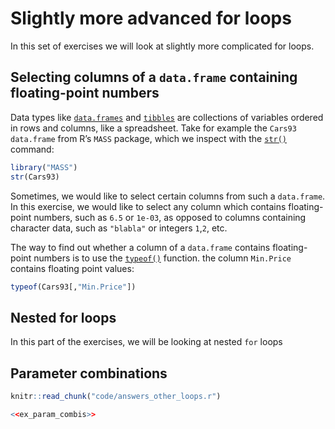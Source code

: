 # Slightly more advanced for loops
In this set of exercises we will look at slightly more complicated for loops. 

## Selecting columns of a `data.frame` containing floating-point numbers
Data types like [`data.frames`](https://stat.ethz.ch/R-manual/R-devel/library/base/html/data.frame.html) and [`tibbles`](https://tibble.tidyverse.org/) are collections of variables ordered in rows and columns, like a spreadsheet. Take for example the `Cars93` `data.frame` from R's `MASS` package, which we inspect with the [`str()`](https://stat.ethz.ch/R-manual/R-devel/library/utils/html/str.html) command:
```r
library("MASS")
str(Cars93)
```

Sometimes, we would like to select certain columns from such a `data.frame`. In this exercise, we would like to select any column which contains floating-point numbers, such as `6.5` or `1e-03`, as opposed to columns containing character data, such as `"blabla"` or integers `1`,`2`, etc. 

The way to find out whether a column of a `data.frame` contains floating-point numbers is to use the [`typeof()`](https://stat.ethz.ch/R-manual/R-devel/library/base/html/typeof.html) function.  the column `Min.Price` contains floating point values:
```r
typeof(Cars93[,"Min.Price"])
```

## Nested for loops
In this part of the exercises, we will be looking at nested `for` loops

## Parameter combinations



```r
knitr::read_chunk("code/answers_other_loops.r")
```

```r
<<ex_param_combis>>
```

